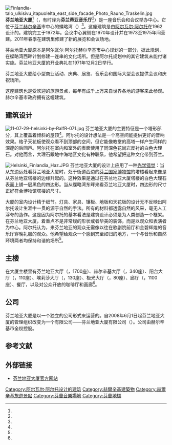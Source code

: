 [[File:Finlandia-talo_ulkisivu_itapuolelta_east_side_facade_Photo_Rauno_Traskelin.jpg|thumb]]
'''芬兰地亚大厦'''<ref name="十大建筑"/>（{{lang-fi|Finlandia-talo}}，有时译为'''芬兰蒂亚音乐厅'''<ref name="chn_emb"/>）是一座音乐会和会议举办中心。它位于[[芬兰|芬兰]][[赫尔辛基|赫尔辛基]]市中心的蝶略湾（{{lang|fi|Töölönlahti}}）<ref name="十大建筑"/>。这座建筑是由[[阿尔瓦尔·阿尔托|阿尔瓦尔·阿尔托]]在1962设计的。建筑完工于1972年。会议中心翼侧在1970年设计并在1973至1975年间营建。2011年春季在建筑里修建了新的展览和会议场地。

芬兰地亚大厦原本是阿尔瓦尔·阿尔托赫尔辛基市中心规划的一部分，据此规划，在蝶略湾西畔计划修建一连串的文化场所。但是阿尔托规划中的其它建筑未能付诸实施。芬兰地亚大厦的开业典礼在1971年12月2日举行。

芬兰地亚大厦给小型商业活动、庆典、展览、音乐会和国际大型会议提供会议和庆祝场所。

这座建筑也是受欢迎的旅游景点，每年有成千上万来自世界各地的游客来此参观。赫尔辛基市政府拥有这幢建筑。

== 建筑设计 ==
[[File:11-07-29-helsinki-by-RalfR-071.jpg|thumb]]
芬兰地亚大厦的主要特征是一个塔形部分，其上覆盖着倾斜的屋顶<ref name="十大建筑"/>。阿尔托的设计想法是一个高空间能提供更好的音响效果。格子天花板使观众看不到顶部的空间，但它能像教堂的高塔一样产生同样的深邃的后回声。阿尔托在室内和室外的表面使用了同深色花岗岩反衬的白色大理石。对他而言，大理石跟地中海地区文化有种联系，他希望把这种文化带到芬兰。

[[File:Helsinki_Finlandia_Haz.JPG|thumb]]
芬兰地亚大厦的设计上应用了一种[[错视|光学错觉]]：当从东边远处看芬兰地亚大厦时，处于街道西边的[[芬兰国家博物馆|芬兰国家博物馆]]的塔楼看起来像是从芬兰地亚塔楼的边缘升起的。这种效果是通过在芬兰地亚大厦塔楼的白色大理石表面上铺一层黑色的四边形。当从蝶略湾东畔来看芬兰地亚大厦时，四边形的尺寸正好符合博物馆塔楼的尺寸。

大厦的室内设计精于细节。灯具、家具、镶板、地板和天花板的设计无不反映出阿尔托设计生涯中一贯的源于自然的手法。所有的材料都透露自然的风采，毫无人工浮夸的造作。这是因为阿尔托的基本看法是建筑设计必须是为人类创造一个框架。在芬兰地亚大厦，着重点不是非常规的形状或者华美的装饰，而是以观众和表演者为中心。阿尔托认为，来芬兰地亚的观众无需像以往在歌剧院前厅和金碧辉煌的音乐厅穿晚礼服的观众。他希望给观众一个感到宾至如归的地方，一个与音乐和自然环境两者均保持和谐的场所<ref name="十大建筑"/>。

== 主楼 ==

在大厦主楼里有芬兰地亚大厅（{{lang|fi|Finlandia-sali}}，1700座）、赫尔辛基大厅（{{lang|fi|Helsinki-sali}}，340座）、阳台大厅（{{lang|fi|Terassisali}}，110座）、埃莉莎大厅（{{lang|fi|Elissa-sali}}，130座）、极光大厅（{{lang|fi|Aurora-sali}}，80座）、廊厅（{{lang|fi|Veranda}}，1100座）、餐厅，以及对公众开放的咖啡厅和画廊<ref name="fakta"/>。

== 公司 ==
芬兰地亚大厦是以一个独立的公司形式来运营的。自2008年6月1日起芬兰地亚大厦的管理组织改变为一个有限公司——芬兰地亚大厦有限公司（{{lang|fi|Finlandia-talo Oy}}）。公司由赫尔辛基市全权控股。

== 参考文献 ==
{{Reflist|refs=
<ref name="十大建筑">{{cite web | url = http://www.visitfinland.com/zh/wen-zhang/fen_lan_shi_da_bi_kan_xian_dai_zhu_yi_jian_zhu/ | title = 芬兰十大必看现代主义建筑 | author =  | quote = 芬兰半官方的旅游网页上翻译为「芬兰地亚大厦」 | format =  | language =  | publisher = VisitFinland.com | date =  | accessdate = 2016-06-06 | archive-date = 2020-11-25 | archive-url = https://web.archive.org/web/20201125141746/https://www.visitfinland.com/zh/wen-zhang/fen_lan_shi_da_bi_kan_xian_dai_zhu_yi_jian_zhu/ | dead-url = no }}</ref>

<ref name="chn_emb">{{cite web | url = http://www.chinaembassy-fi.org/chn/whys/t621958.htm | title = 中国民间合唱团访芬获得圆满成功 | author =  | quote =  | format =  | language =  | publisher = 中华人民共和国驻芬兰共和国大使馆 | date = 2009-10-22 | accessdate = 2016-06-06 | archive-date = 2011-05-29 | archive-url = https://web.archive.org/web/20110529184013/http://www.chinaembassy-fi.org/chn/whys/t621958.htm | dead-url = no }}</ref>

<ref name="fakta">{{cite web | url = https://www.finlandiatalo.fi/fi/arkkitehtuuri/finlandia-faktaa | title = FINLANDIA-FAKTAA | author =  | quote =  | format =  | language = fi | publisher = Finlandia-talo Oy | date =  | accessdate = 2016-06-06 | archive-date = 2020-10-31 | archive-url = https://web.archive.org/web/20201031153008/https://www.finlandiatalo.fi/fi/arkkitehtuuri/finlandia-faktaa | dead-url = no }}</ref>
}}

== 外部链接 ==
{{commonscat|Finlandia Hall}}
* [https://www.finlandiatalo.fi 芬兰地亚大厦官方网站] {{Wayback|url=https://www.finlandiatalo.fi/ |date=20070115220741 }} {{fi}} {{en}}

{{赫尔辛基城市景观}}
[[Category:阿尔瓦尔·阿尔托设计的建筑|Category:阿尔瓦尔·阿尔托设计的建筑]]
[[Category:赫爾辛基建築物|Category:赫爾辛基建築物]]
[[Category:赫爾辛基旅遊景點|Category:赫爾辛基旅遊景點]]
[[Category:芬蘭音樂場地|Category:芬蘭音樂場地]]
[[Category:芬蘭地標|Category:芬蘭地標]]